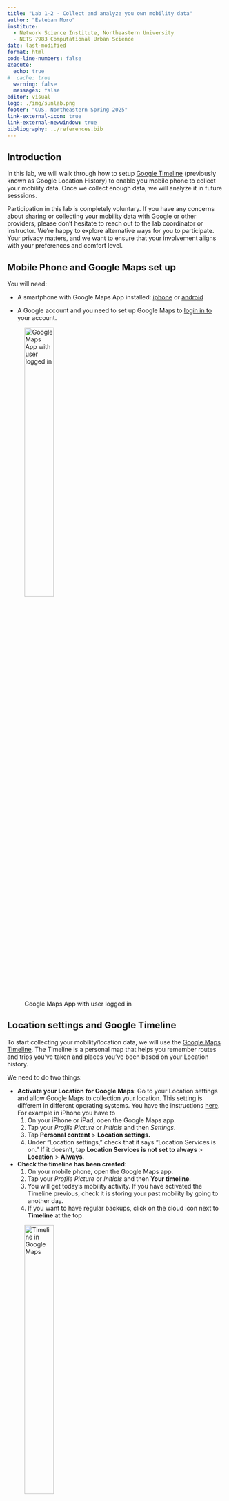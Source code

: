```yaml
---
title: "Lab 1-2 - Collect and analyze you own mobility data"
author: "Esteban Moro"
institute:
  - Network Science Institute, Northeastern University
  - NETS 7983 Computational Urban Science
date: last-modified
format: html
code-line-numbers: false
execute:
  echo: true
#  cache: true
  warning: false
  messages: false
editor: visual
logo: ./img/sunlab.png
footer: "CUS, Northeastern Spring 2025"
link-external-icon: true
link-external-newwindow: true
bibliography: ../references.bib
---
```


## Introduction

In this lab, we will walk through how to setup [Google Timeline](google.com/maps/timeline) (previously known as Google Location History) to enable you mobile phone to collect your mobility data. Once we collect enough data, we will analyze it in future sesssions.

::: callout-note
Participation in this lab is completely voluntary. If you have any concerns about sharing or collecting your mobility data with Google or other providers, please don’t hesitate to reach out to the lab coordinator or instructor. We’re happy to explore alternative ways for you to participate. Your privacy matters, and we want to ensure that your involvement aligns with your preferences and comfort level.
:::

## Mobile Phone and Google Maps set up

You will need:

-   A smartphone with Google Maps App installed: [iphone](https://apps.apple.com/us/app/google-maps/id585027354) or [android](https://play.google.com/store/apps/details?id=com.google.android.apps.maps&hl=en_US&pli=1)

-   A Google account and you need to set up Google Maps to [login in to](https://support.google.com/maps/answer/2803351?hl=en&co=GENIE.Platform%3DAndroid) your account.

![Google Maps App with user logged in](../images/googlemaps.jpeg){width="40%"}

## Location settings and Google Timeline

To start collecting your mobility/location data, we will use the [Google Maps Timeline](https://support.google.com/maps/answer/6258979?hl=en&co=GENIE.Platform%3DAndroid#zippy=%2Csave-your-search-browsing-activity-with-google). The Timeline is a personal map that helps you remember routes and trips you've taken and places you've been based on your Location history.

We need to do two things:

-   **Activate your Location for Google Maps**: Go to your Location settings and allow Google Maps to collection your location. This setting is different in different operating systems. You have the instructions [here](https://support.google.com/maps/answer/6258979?hl=en&co=GENIE.Platform%3DiOS&oco=0#zippy=%2Csave-your-search-browsing-activity-with-google). For example in iPhone you have to
    1.  On your iPhone or iPad, open the Google Maps app.
    2.  Tap your *Profile Picture* or *Initials* and then *Settings*.
    3.  Tap **Personal content** \> **Location settings.**
    4.  Under “Location settings,” check that it says “Location Services is on.” If it doesn’t, tap **Location Services is not set to always** \> **Location** \> **Always**.
-   **Check the timeline has been created**:
    1.  On your mobile phone, open the Google Maps app.
    2.  Tap your *Profile Picture* or *Initials* and then **Your timeline**.
    3.  You will get today's mobility activity. If you have activated the Timeline previous, check it is storing your past mobility by going to another day.
    4.  If you want to have regular backups, click on the cloud icon next to **Timeline** at the top

![Timeline in Google Maps](../images/googletimeline.jpeg){width="40%"}

## Download your personal data

Your personal data can be downloaded from your Google Maps app on your phone. Here are the instructions for iOS:

1.  On you iPhone or iPad, open the Google Maps app
2.  Tap your *Profile Picture* or *Initials* and then **Settings**.
3.  Tap **Personal content** \> **Export Timeline Data**.
4.  Download the file to your phone or send it to your computer

The downloaded file is a JSON collection of *visits* and *trips*
